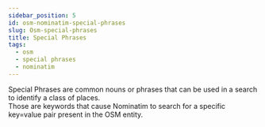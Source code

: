 ```yaml
---
sidebar_position: 5
id: osm-nominatim-special-phrases
slug: Osm-special-phrases
title: Special Phrases
tags:
  - osm
  - special phrases
  - nominatim
---
```



Special Phrases are common nouns or phrases that can be used in a search to identify a class of places. <br />
Those are keywords that cause Nominatim to search for a specific key=value pair present in the OSM entity.

<DataGridSpeicalPhrases></DataGridSpeicalPhrases>